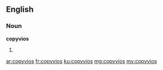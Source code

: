 ==English==

===Noun===
'''copyvios'''

# {{plural of|copyvio}}

[[ar:copyvios]]
[[fr:copyvios]]
[[ku:copyvios]]
[[mg:copyvios]]
[[my:copyvios]]